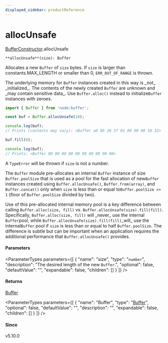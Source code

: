 ```yaml
---
displayed_sidebar: productReference
---
```



# allocUnsafe

[BufferConstructor](../../interfaces/BufferConstructor.mdx).allocUnsafe

`**allocUnsafe**(size): Buffer`

Allocates a new `Buffer` of `size` bytes. If `size` is larger than constants.MAX_LENGTH or smaller than 0, `ERR_OUT_OF_RANGE` is thrown.

The underlying memory for `Buffer` instances created in this way is \_not\_
\_initialized\_. The contents of the newly created `Buffer` are unknown and \_may contain sensitive data\_. Use `Buffer.alloc()` instead to initialize`Buffer` instances with zeroes.

```js
import { Buffer } from 'node:buffer';

const buf = Buffer.allocUnsafe(10);

console.log(buf);
// Prints (contents may vary): <Buffer a0 8b 28 3f 01 00 00 00 50 32>

buf.fill(0);

console.log(buf);
// Prints: <Buffer 00 00 00 00 00 00 00 00 00 00>
```

A `TypeError` will be thrown if `size` is not a number.

The `Buffer` module pre-allocates an internal `Buffer` instance of
size `Buffer.poolSize` that is used as a pool for the fast allocation of new`Buffer` instances created using `Buffer.allocUnsafe()`, `Buffer.from(array)`,
and `Buffer.concat()` only when `size` is less than or equal to`Buffer.poolSize >> 1` (floor of `Buffer.poolSize` divided by two).

Use of this pre-allocated internal memory pool is a key difference between
calling `Buffer.alloc(size, fill)` vs. `Buffer.allocUnsafe(size).fill(fill)`.
Specifically, `Buffer.alloc(size, fill)` will \_never\_ use the internal `Buffer`pool, while `Buffer.allocUnsafe(size).fill(fill)`\_will\_ use the internal`Buffer` pool if `size` is less
than or equal to half `Buffer.poolSize`. The
difference is subtle but can be important when an application requires the
additional performance that `Buffer.allocUnsafe()` provides.

#### Parameters

<ParameterTypes parameters={[
  {
    "name": "size",
    "type": "`number`",
    "description": "The desired length of the new `Buffer`.",
    "optional": false,
    "defaultValue": "",
    "expandable": false,
    "children": []
  }
]} />

#### Returns

[Buffer](../../variables/Buffer-1.mdx)

<ParameterTypes parameters={[
  {
    "name": "Buffer",
    "type": "[Buffer](../../variables/Buffer-1.mdx)",
    "optional": false,
    "defaultValue": "",
    "description": "",
    "expandable": false,
    "children": []
  }
]} />

#### Since

v5.10.0
